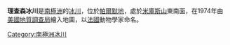 {{unreferenced|time=2013-11-27T00:22:47+00:00}}
{{coord|70|28|S|63|42|W|display=title}}

'''理查森冰川'''是[[南極洲|南極洲]]的[[冰川|冰川]]，位於[[帕爾默地|帕爾默地]]，處於[[米庫斯山|米庫斯山]]東南面，在1974年由[[美國地質調查局|美國地質調查局]]繪入地圖，以[[法國|法國]]動物學家命名。

{{Antarctica-geo-stub}}
[[Category:南極洲冰川|Category:南極洲冰川]]
